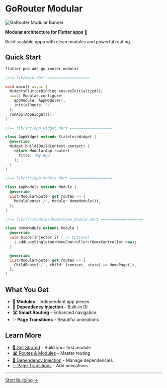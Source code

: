 # GoRouter Modular

<div style={{textAlign: 'center', margin: '2rem 0'}}>
  <img 
    src="https://raw.githubusercontent.com/eduardohr-muniz/go_router_modular/master/nextra_docs/public/assets/go-router-modular-banner.png" 
    alt="GoRouter Modular Banner" 
    style={{maxWidth: '100%', height: 'auto', borderRadius: '12px', boxShadow: '0 4px 12px rgba(0,0,0,0.1)'}}
  />
</div>

**Modular architecture for Flutter apps 🧩**

Build scalable apps with clean modules and powerful routing.

## Quick Start

```bash
flutter pub add go_router_modular
```

```dart
//== lib/main.dart ===================

void main() async {
  WidgetsFlutterBinding.ensureInitialized();
  await Modular.configure(
    appModule: AppModule(),
    initialRoute: '/',
  );
  runApp(AppWidget());
}

//== lib/src/app_widget.dart ===================

class AppWidget extends StatelessWidget {
  @override
  Widget build(BuildContext context) {
    return ModularApp.router(
      title: 'My App',
    );
  }
}

//== lib/src/app_module.dart ===================

class AppModule extends Module {
  @override
  List<ModularRoute> get routes => [
    ModuleRoute('/', module: HomeModule()),
  ];
}

//== lib/src/modules/home/home_module.dart ===================

class HomeModule extends Module {
  @override
  void binds(Injector i) { // Optional
    i.addLazySingleton<HomeController>(HomeController.new);
  }

  @override
  List<ModularRoute> get routes => [
    ChildRoute('/', child: (context, state) => HomePage()),
  ];
}
```

## What You Get

- 🧩 **Modules** - Independent app pieces
- 💉 **Dependency Injection** - Built-in DI
- 🛣️ **Smart Routing** - Enhanced navigation
- ✨ **Page Transitions** - Beautiful animations

## Learn More

- [🚀 Get Started](/docs/getting-started) - Build your first module
- [🛣️ Routes & Modules](/routes/routes-system) - Master routing
- [💉 Dependency Injection](/dependency-injection) - Manage dependencies
- [✨ Page Transitions](/routes/transitions) - Add animations

---

<div style={{ textAlign: 'center', marginTop: '2rem' }}>
  <a href="/docs/getting-started" style={{ 
    display: 'inline-block', 
    padding: '12px 24px', 
    backgroundColor: '#0070f3', 
    color: 'white', 
    textDecoration: 'none', 
    borderRadius: '6px',
    fontWeight: 'bold'
  }}>
    Start Building →
  </a>
</div>
